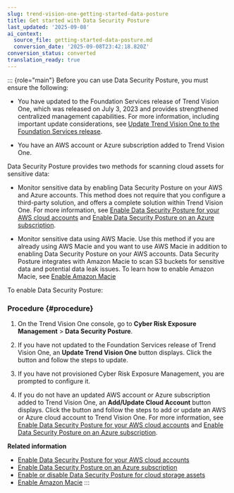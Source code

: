 ```yaml
---
slug: trend-vision-one-getting-started-data-posture
title: Get started with Data Security Posture
last_updated: '2025-09-08'
ai_context:
  source_file: getting-started-data-posture.md
  conversion_date: '2025-09-08T23:42:18.820Z'
conversion_status: converted
translation_ready: true
---
```


::: {role="main"}
Before you can use Data Security Posture, you must ensure the following:

- You have updated to the Foundation Services release of Trend Vision One, which was released on July 3, 2023 and provides strengthened centralized management capabilities. For more information, including important update considerations, see [Update Trend Vision One to the Foundation Services release](update-foundation-services-release.mdx).

- You have an AWS account or Azure subscription added to Trend Vision One.

Data Security Posture provides two methods for scanning cloud assets for sensitive data:

- Monitor sensitive data by enabling Data Security Posture on your AWS and Azure accounts. This method does not require that you configure a third-party solution, and offers a complete solution within Trend Vision One. For more information, see [Enable Data Security Posture for your AWS cloud accounts](data-posture-for-aws-accounts.mdx) and [Enable Data Security Posture on an Azure subscription](data-security-posture-azure.mdx).

- Monitor sensitive data using AWS Macie. Use this method if you are already using AWS Macie and you want to use AWS Macie in addition to enabling Data Security Posture on your AWS accounts. Data Security Posture integrates with Amazon Macie to scan S3 buckets for sensitive data and potential data leak issues. To learn how to enable Amazon Macie, see [Enable Amazon Macie](enable-amazon-macie.mdx)

To enable Data Security Posture:

### Procedure {#procedure}

1.  On the Trend Vision One console, go to **Cyber Risk Exposure Management** \> **Data Security Posture**.

2.  If you have not updated to the Foundation Services release of Trend Vision One, an **Update Trend Vision One** button displays. Click the button and follow the steps to update.

3.  If you have not provisioned Cyber Risk Exposure Management, you are prompted to configure it.

4.  If you do not have an updated AWS account or Azure subscription added to Trend Vision One, an **Add/Update Cloud Account** button displays. Click the button and follow the steps to add or update an AWS or Azure cloud account to Trend Vision One. For more information, see [Enable Data Security Posture for your AWS cloud accounts](data-posture-for-aws-accounts.mdx) and [Enable Data Security Posture on an Azure subscription](data-security-posture-azure.mdx).

**Related information**

- [Enable Data Security Posture for your AWS cloud accounts](data-posture-for-aws-accounts.mdx)
- [Enable Data Security Posture on an Azure subscription](data-security-posture-azure.mdx)
- [Enable or disable Data Security Posture for cloud storage assets](enable-or-disable-data-posture.mdx)
- [Enable Amazon Macie](enable-amazon-macie.mdx)
:::
